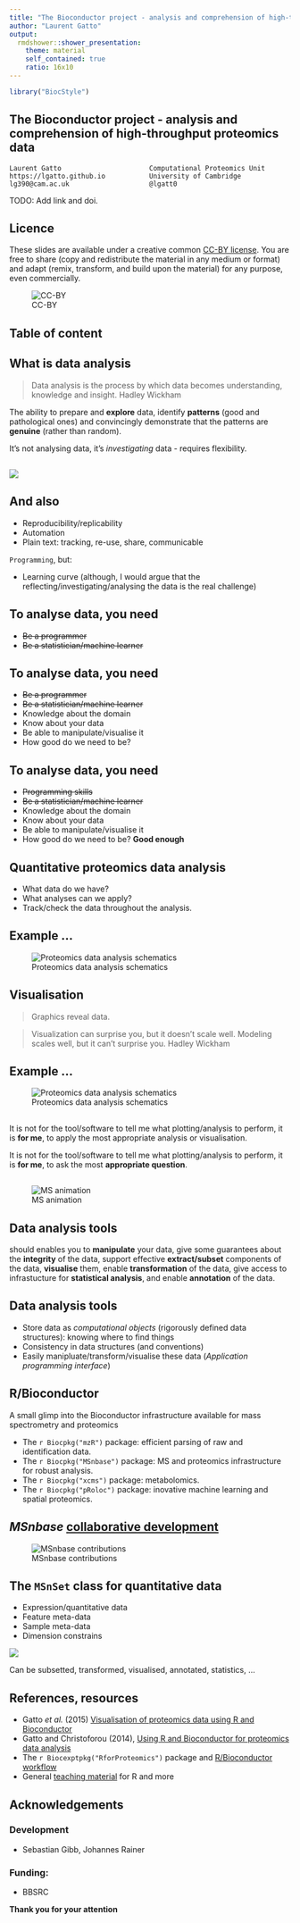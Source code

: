 ```yaml
---
title: "The Bioconductor project - analysis and comprehension of high-throughput proteomics data"
author: "Laurent Gatto"
output:
  rmdshower::shower_presentation:
    theme: material
    self_contained: true
    ratio: 16x10
---
```


```r
library("BiocStyle")
```

## The Bioconductor project - analysis and comprehension of high-throughput proteomics data

```
Laurent Gatto                      Computational Proteomics Unit
https://lgatto.github.io           University of Cambridge
lg390@cam.ac.uk                    @lgatt0
```

TODO: Add link and doi.

## Licence

These slides are available under a creative common
[CC-BY license](http://creativecommons.org/licenses/by/4.0/). You are
free to share (copy and redistribute the material in any medium or
format) and adapt (remix, transform, and build upon the material) for
any purpose, even commercially.

![CC-BY](./Figures/cc1.jpg)

## Table of content


## What is data analysis

> Data analysis is the process by which data becomes understanding,
> knowledge and insight. Hadley Wickham

The ability to prepare and **explore** data, identify **patterns**
(good and pathological ones) and convincingly demonstrate that the
patterns are **genuine** (rather than random).

It's not analysing data, it's *investigating* data - requires flexibility.

##

<img src="./Figures/Data_Analysis_Hadley_Wickham.png" class="cover">  


## And also

* Reproducibility/replicability
* Automation
* Plain text: tracking, re-use, share, communicable


`Programming`,  but:

* Learning curve (although, I would argue that the
reflecting/investigating/analysing the data is the real challenge)


## To analyse data, you need

* ~~Be a programmer~~
* ~~Be a statistician/machine learner~~

## To analyse data, you need

* ~~Be a programmer~~
* ~~Be a statistician/machine learner~~
* Knowledge about the domain
* Know about your data
* Be able to manipulate/visualise it
* How good do we need to be?

## To analyse data, you need

* ~~Programming skills~~
* ~~Be a statistician/machine learner~~
* Knowledge about the domain
* Know about your data
* Be able to manipulate/visualise it
* How good do we need to be? **Good enough**

## Quantitative proteomics data analysis

* What data do we have? 
* What analyses can we apply?
* Track/check the data throughout the analysis.

## Example ... { .fullpage }

![Proteomics data analysis schematics](./Figures/qprotda.png)

## Visualisation

> Graphics reveal data.

  

> Visualization can surprise you, but it doesn’t scale well. Modeling
> scales well, but it can’t surprise you. Hadley Wickham

## Example ... { .fullpage }

![Proteomics data analysis schematics](./Figures/qprotda-with-plots.png)


##

It is not for the tool/software to tell me what plotting/analysis to
perform, it is **for me**, to apply the most appropriate analysis or
visualisation.
  
  
It is not for the tool/software to tell me what plotting/analysis to
perform, it is **for me**, to ask the most **appropriate question**.
  
  
## { .fullpage }
![MS animation](./Figures/msanim1.gif)



## Data analysis tools

should enables you to **manipulate** your data, give some guarantees
about the **integrity** of the data, support effective
**extract/subset** components of the data, **visualise** them, enable
**transformation** of the data, give access to infrastucture for
**statistical analysis**, and enable **annotation** of the data.

## Data analysis tools

* Store data as *computational objects* (rigorously defined data
  structures): knowing where to find things
* Consistency in data structures (and conventions)
* Easily manipluate/transform/visualise these data (*Application
  programming interface*)

## R/Bioconductor 

A small glimp into the Bioconductor infrastructure available for mass
spectrometry and proteomics

- The `r Biocpkg("mzR")` package: efficient parsing of raw and
  identification data.
- The `r Biocpkg("MSnbase")` package: MS and proteomics infrastructure
  for robust analysis.
- The `r Biocpkg("xcms")` package: metabolomics.
- The `r Biocpkg("pRoloc")` package: inovative machine learning and
  spatial proteomics.


## *MSnbase* [collaborative development](https://lgatto.github.io/msnbase-contribs/) {.fullpage}

![MSnbase contributions](./Figures/msnbase-contribs.png)


## The `MSnSet` class for quantitative data

<div class="double">
<p class="double-flow">
* Expression/quantitative data
* Feature meta-data
* Sample meta-data
* Dimension constrains

</p><p class="double-flow">
<img src="Figures/msnset.png" class="one-col-image">
</p>
</div>

Can be subsetted, transformed, visualised, annotated, statistics, ...

## References, resources

* Gatto *et al.* (2015) [Visualisation of proteomics data using R and Bioconductor](http://www.ncbi.nlm.nih.gov/pmc/articles/PMC4510819/)
* Gatto and Christoforou (2014), [Using R and Bioconductor for proteomics data analysis](http://arxiv.org/pdf/1305.6559v1.pdf)
* The `r Biocexptpkg("RforProteomics")` package
  and
  [R/Bioconductor workflow](https://rawgit.com/lgatto/bioc-ms-prot/master/lab.html)
* General
  [teaching material](http://lgatto.github.io/TeachingMaterial/) for R
  and more



## Acknowledgements

### Development

- Sebastian Gibb, Johannes Rainer

### Funding: 
- BBSRC

**Thank you for your attention**

